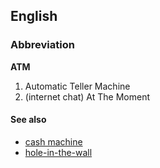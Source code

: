==English==
===Abbreviation===
'''ATM'''

# Automatic Teller Machine
#(internet chat) At The Moment


====See also====
*[[cash machine]]
*[[hole-in-the-wall]]